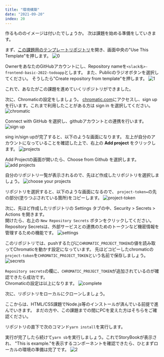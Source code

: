 ```yaml
---
title: "環境構築"
date: "2021-09-20"
index: 20
---
```


作るもののイメージは付いたでしょうか。
次は課題を始める準備をしていきます。

まず、[この課題用のテンプレートリポジトリ](https://github.com/shinonome-inc/frontend-basic-2022-todoapp-template)を開き、画面中央の"Use This Template"を押します。
![0](./images/environment-0.png)

OwnerをあなたのGitHubアカウントにし、Repository nameを`<slack名>-frontend-basic-2022-todoapp`とします。
また、Publicのラジオボタンを選択してください。
そうしたら"Create repository from template"を押します。
![1](./images/environment-1.png)

これで、あなたがこの課題を進めていくリポジトリができました。

次に、Chromaticの設定をしましょう。
[chromatic.com](https://www.chromatic.com/)にアクセスし、sign upを行います。これまで利用したことがある方は sign in を選択してください。
![chromatic](./images/environment-9.png)

Connect with GitHub を選択し、githubアカウントとの連携を行います。
![sign up](./images/environment-10.png)

sing in/sign upが完了すると、以下のような画面になります。
左上が自分のアカウントになっていることを確認した上で、右上の **Add project** をクリックします。
![projects](./images/environment-3.png)

Add Projectの画面が開いたら、Choose from Github を選択します。
![add projects](./images/environment-4.png)

自分のリポジトリ一覧が表示されるので、先ほど作成したリポジトリを選択しましょう。
![choose your projects](./images/environment-5.png)

リポジトリを選択すると、以下のような画面になるので、 `project-token=`の先の部分(塗りつぶされている箇所)をコピーします。
![project-token](./images/environment-6.png)

次に、先ほど作成したリポジトリの Settings タブの中、Security > Secrets > Actions を開きます。  
開けたら、右上の `New Repository Secrets` ボタンをクリックしてください。
Repository Secretsは、外部サービスとの連携のためのトークンなど機密情報を管理するための機能です。
![settings](./images/environment-7.png)

このリポジトリでは、pushするたびに`CHROMATIC_PROJECT_TOKEN`の値を読み取ってChromaticを動かす設定になっています。
先ほどコピーしたchromaticの`project-token`を`CHROMATIC_PROJECT_TOKEN`という名前で保存しましょう。
![secrets](./images/environment-8.png)


`Repository secrets`の欄に、`CHROMATIC_PROJECT_TOKEN`が追加されているのが確認できたら成功です。  
Chromaticの設定は以上になります。
![complete](./images/environment-11.png)

次に、リポジトリをローカルにクローンしましょう。

ここからは、HTML/CSS課題でNode.js等のインストールが済んでいる前提で進んでいきます。
まだの方や、この課題までの間にPCを変えた方はそちらをご確認ください。

リポジトリの直下で次のコマンド`yarn install`を実行します。

実行が完了したら続けて`yarn sb`を実行しましょう。これでStoryBookが表示され、
"This is example."を表示するコンポーネントを確認できたら、ひとまずローカルの環境の準備は完了です。
![2](./images/environment-2.png)
